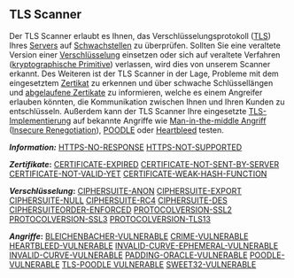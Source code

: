 == TLS Scanner ==

Der TLS Scanner erlaubt es Ihnen, das Verschlüsselungsprotokoll ([[Transport Layer Security|TLS]]) Ihres [[Server|Servers]] auf [[Schwachstellen]] zu überprüfen. Sollten Sie eine veraltete Version einer [[Verschlüsselung]] einsetzen oder sich auf veraltete Verfahren ([https://de.wikipedia.org/wiki/Kryptographisches_Primitiv kryptographische Primitive]) verlassen, wird dies von unserem Scanner erkannt. Des Weiteren ist der TLS Scanner in der Lage, Probleme mit dem eingesetztem [[Zertifikate|Zertikat]] zu erkennen und über schwache Schlüssellängen und [[Zertifikate#Was_tun.2C_wenn_ein_SSL-Zertifikat_abgelaufen_ist.3F|abgelaufene Zertikate]] zu informieren, welche es einem Angreifer erlauben könnten, die Kommunikation zwischen Ihnen und Ihren Kunden zu entschlüsseln. Außerdem kann der TLS Scanner Ihre eingesetzte [[Transport Layer Security|TLS-Implementierung]] auf bekannte Angriffe wie [[Man-in-the-middle|Man-in-the-middle Angriff]] ([[Man-in-the-middle|Insecure Renegotiation]]), [[Poodle|POODLE]] oder [[Heartbleed-Schwachstelle/DE|Heartbleed]] testen. 

<poem>
'''''Information:'''''
[[Antwortzeit-Ueberschritten/DE|HTTPS-NO-RESPONSE]]
[[Keine-TLS-Unterstuetzung/DE|HTTPS-NOT-SUPPORTED]]
</poem>

<poem>
'''''Zertifikate'':'''
[[Zertifikat-Abgelaufen/DE|CERTIFICATE-EXPIRED]]
[[Zertifikat-Nicht-Gesendet/DE|CERTIFICATE-NOT-SENT-BY-SERVER]]
[[Zertifikat-Nicht-Gueltig/DE|CERTIFICATE-NOT-VALID-YET]]
[[Schwache-Verschluesselung/DE|CERTIFICATE-WEAK-HASH-FUNCTION]]
</poem>

<poem>
'''''Verschlüsselung'':'''
[[Schluesselaustauschverfahren/DE|CIPHERSUITE-ANON]]
[[Geschwaechte-Verschluesselung/DE|CIPHERSUITE-EXPORT]]
[[Unverschluesselte-Kommunikation/DE|CIPHERSUITE-NULL]]
[[Unsichere-RC4-Verschluesselung/DE|CIPHERSUITE-RC4]]
[[Schwache-DES-Verschlüsselung/DE|CIPHERSUITE-DES]]
[[Verschlüsselungsalgorithmen/DE|CIPHERSUITEORDER-ENFORCED]]
[[Veraltete-Protokollversion-SSL2/DE|PROTOCOLVERSION-SSL2]]
[[Veraltete-Protokollversion-SSL3/DE|PROTOCOLVERSION-SSL3]]
[[Protokollversion-TLS13-Gefunden/DE|PROTOCOLVERSION-TLS13]]
</poem>

<poem>
'''''Angriffe'':'''
[[Bleichenbacher-Schwachstelle/DE|BLEICHENBACHER-VULNERABLE]]
[[Crime-Schwachstelle/DE|CRIME-VULNERABLE]]
[[Heartbleed-Schwachstelle/DE|HEARTBLEED-VULNERABLE]]
[[Invalid-Curve-Ephemeral-Schwachstelle/DE|INVALID-CURVE-EPHEMERAL-VULNERABLE]]
[[Invalid-Curve-Schwachstelle/DE|INVALID-CURVE-VULNERABLE]]
[[PADDING-ORACLE-Schwachstelle/DE|PADDING-ORACLE-VULNERABLE]]
[[POODLE-Schwachstelle/DE|POODLE-VULNERABLE]]
[[TLS-POODLE-Schwachstelle/DE|TLS-POODLE VULNERABLE]]
[[Sweet32-Schwachstelle/DE|SWEET32-VULNERABLE]]
</poem>
